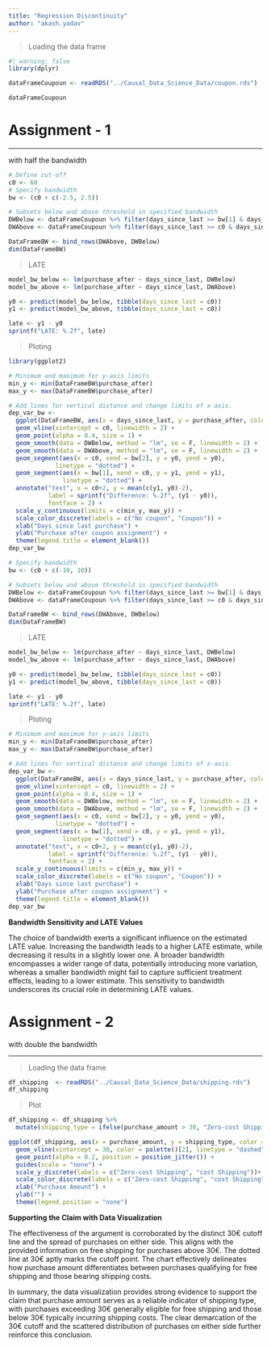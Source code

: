 ```yaml
---
title: "Regression Discontinuity"
author: "akash.yadav"
---
```


> Loading the data frame

```r
#| warning: false
library(dplyr)

dataFrameCoupoun <- readRDS("../Causal_Data_Science_Data/coupon.rds")

dataFrameCoupoun
```

# Assignment - 1

------------------------------------------------------------------------

:::{.callout-important}
with half the bandwidth
:::

```r
# Define cut-off
c0 <- 60
# Specify bandwidth
bw <- (c0 + c(-2.5, 2.5))

# Subsets below and above threshold in specified bandwidth
DWBelow <- dataFrameCoupoun %>% filter(days_since_last >= bw[1] & days_since_last < c0)
DWAbove <- dataFrameCoupoun %>% filter(days_since_last >= c0 & days_since_last <= bw[2])

DataFrameBW <- bind_rows(DWAbove, DWBelow)
dim(DataFrameBW)
```

> LATE

```r
model_bw_below <- lm(purchase_after ~ days_since_last, DWBelow)
model_bw_above <- lm(purchase_after ~ days_since_last, DWAbove)

y0 <- predict(model_bw_below, tibble(days_since_last = c0))
y1 <- predict(model_bw_above, tibble(days_since_last = c0))

late <- y1 - y0
sprintf("LATE: %.2f", late)
```

> Ploting 

```r
library(ggplot2)

# Minimum and maximum for y-axis limits
min_y <- min(DataFrameBW$purchase_after)
max_y <- max(DataFrameBW$purchase_after)

# Add lines for vertical distance and change limits of x-axis.
dep_var_bw <- 
  ggplot(DataFrameBW, aes(x = days_since_last, y = purchase_after, color = coupon)) +
  geom_vline(xintercept = c0, linewidth = 2) +
  geom_point(alpha = 0.4, size = 1) +
  geom_smooth(data = DWBelow, method = "lm", se = F, linewidth = 2) +
  geom_smooth(data = DWAbove, method = "lm", se = F, linewidth = 2) +
  geom_segment(aes(x = c0, xend = bw[2], y = y0, yend = y0),
             linetype = "dotted") +
  geom_segment(aes(x = bw[1], xend = c0, y = y1, yend = y1),
               linetype = "dotted") +
  annotate("text", x = c0+2, y = mean(c(y1, y0)-2),
           label = sprintf("Difference: %.2f", (y1 - y0)),
           fontface = 2) +
  scale_y_continuous(limits = c(min_y, max_y)) + 
  scale_color_discrete(labels = c("No coupon", "Coupon")) +
  xlab("Days since last purchase") +
  ylab("Purchase after coupon assignment") +
  theme(legend.title = element_blank())
dep_var_bw
```


```r
# Specify bandwidth
bw <- (c0 + c(-10, 10))

# Subsets below and above threshold in specified bandwidth
DWBelow <- dataFrameCoupoun %>% filter(days_since_last >= bw[1] & days_since_last < c0)
DWAbove <- dataFrameCoupoun %>% filter(days_since_last >= c0 & days_since_last <= bw[2])

DataFrameBW <- bind_rows(DWAbove, DWBelow)
dim(DataFrameBW)
```

> LATE

```r
model_bw_below <- lm(purchase_after ~ days_since_last, DWBelow)
model_bw_above <- lm(purchase_after ~ days_since_last, DWAbove)

y0 <- predict(model_bw_below, tibble(days_since_last = c0))
y1 <- predict(model_bw_above, tibble(days_since_last = c0))

late <- y1 - y0
sprintf("LATE: %.2f", late)
```

> Ploting

```r
# Minimum and maximum for y-axis limits
min_y <- min(DataFrameBW$purchase_after)
max_y <- max(DataFrameBW$purchase_after)

# Add lines for vertical distance and change limits of x-axis.
dep_var_bw <- 
  ggplot(DataFrameBW, aes(x = days_since_last, y = purchase_after, color = coupon)) +
  geom_vline(xintercept = c0, linewidth = 2) +
  geom_point(alpha = 0.4, size = 1) +
  geom_smooth(data = DWBelow, method = "lm", se = F, linewidth = 2) +
  geom_smooth(data = DWAbove, method = "lm", se = F, linewidth = 2) +
  geom_segment(aes(x = c0, xend = bw[2], y = y0, yend = y0),
             linetype = "dotted") +
  geom_segment(aes(x = bw[1], xend = c0, y = y1, yend = y1),
               linetype = "dotted") +
  annotate("text", x = c0+2, y = mean(c(y1, y0)-2),
           label = sprintf("Difference: %.2f", (y1 - y0)),
           fontface = 2) +
  scale_y_continuous(limits = c(min_y, max_y)) + 
  scale_color_discrete(labels = c("No coupon", "Coupon")) +
  xlab("Days since last purchase") +
  ylab("Purchase after coupon assignment") +
  theme(legend.title = element_blank())
dep_var_bw
```

**Bandwidth Sensitivity and LATE Values**

The choice of bandwidth exerts a significant influence on the estimated LATE value. Increasing the bandwidth leads to a higher LATE estimate, while decreasing it results in a slightly lower one. A broader bandwidth encompasses a wider range of data, potentially introducing more variation, whereas a smaller bandwidth might fail to capture sufficient treatment effects, leading to a lower estimate. This sensitivity to bandwidth underscores its crucial role in determining LATE values.


# Assignment - 2

:::{.callout-important}
with double the bandwidth
:::


------------------------------------------------------------------------

> Loading the data frame

```r
df_shipping  <- readRDS("../Causal_Data_Science_Data/shipping.rds")
df_shipping
```

> Plot

```r
df_shipping <- df_shipping %>%
  mutate(shipping_type = ifelse(purchase_amount > 30, "Zero-cost Shipping", "cost Shipping"))

ggplot(df_shipping, aes(x = purchase_amount, y = shipping_type, color = shipping_type)) +
  geom_vline(xintercept = 30, color = palette()[2], linetype = "dashed") +
  geom_point(alpha = 0.2, position = position_jitter()) +
  guides(scale = "none") +
  scale_y_discrete(labels = c("Zero-cost Shipping", "cost Shipping"))+
  scale_color_discrete(labels = c("Zero-cost Shipping", "cost Shipping")) +
  xlab("Purchase Amount") +
  ylab("") +
  theme(legend.position = "none")
```

**Supporting the Claim with Data Visualization**

The effectiveness of the argument is corroborated by the distinct 30€ cutoff line and the spread of purchases on either side. This aligns with the provided information on free shipping for purchases above 30€. The dotted line at 30€ aptly marks the cutoff point. The chart effectively delineates how purchase amount differentiates between purchases qualifying for free shipping and those bearing shipping costs.

In summary, the data visualization provides strong evidence to support the claim that purchase amount serves as a reliable indicator of shipping type, with purchases exceeding 30€ generally eligible for free shipping and those below 30€ typically incurring shipping costs. The clear demarcation of the 30€ cutoff and the scattered distribution of purchases on either side further reinforce this conclusion.
